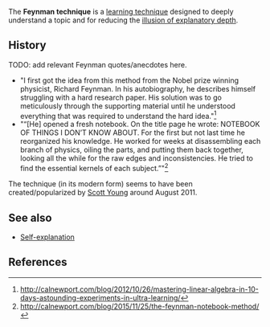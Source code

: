 The '''Feynman technique''' is a [[learning technique]] designed to deeply understand a topic and for reducing the [[illusion of explanatory depth]].

==History==

TODO: add relevant Feynman quotes/anecdotes here.

* "I first got the idea from this method from the Nobel prize winning physicist, Richard Feynman. In his autobiography, he describes himself struggling with a hard research paper. His solution was to go meticulously through the supporting material until he understood everything that was required to understand the hard idea."<ref>http://calnewport.com/blog/2012/10/26/mastering-linear-algebra-in-10-days-astounding-experiments-in-ultra-learning/</ref>
* "“[He] opened a fresh notebook. On the title page he wrote: NOTEBOOK OF THINGS I DON’T KNOW ABOUT. For the first but not last time he reorganized his knowledge. He worked for weeks at disassembling each branch of physics, oiling the parts, and putting them back together, looking all the while for the raw edges and inconsistencies. He tried to find the essential kernels of each subject.”"<ref>http://calnewport.com/blog/2015/11/25/the-feynman-notebook-method/</ref>

The technique (in its modern form) seems to have been created/popularized by [[Scott Young]] around August 2011.

==See also==

* [[Self-explanation]]

==References==

<references/>
